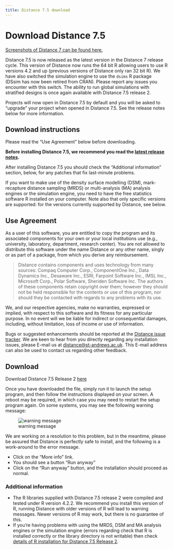 ```yaml
---
title: Distance 7.5 download
---
```


# Download Distance 7.5

[Screenshots of Distance 7 can be found here.](DistWin_images.qmd)

Distance 7.5 is now released as the latest version in the Distance 7 release cycle. This version of Distance now runs the 64 bit R allowing users to use R versions 4.2 and up (previous versions of Distance only ran 32 bit R). We have also switched the simulation engine to use the `dsims` R package (DSsim has now been retired from CRAN). Please report any issues you encounter with this switch. The ability to run global simulations with stratified designs is once again available with Distance 7.5 release 2. 
 
Projects will now open in Distance 7.5 by default and you will be asked to "upgrade" your project when opened in Distance 7.5. See the release notes below for more information.

## Download instructions

Please read the "Use Agreement" below before downloading.

**Before installing Distance 7.5, we recommend you read the [latest release notes](downloads/D75Release2Notes.rtf).**

After installing Distance 7.5 you should check the "Additional information" section, below, for any patches that fix last-minute problems.

If you want to make use of the density surface modelling (DSM), mark-recapture distance sampling (MRDS) or multi-analysis (MA) analysis engines or the simulation engine, you need to have the free statistics software R installed on your computer. Note also that only specific versions are supported: for the versions currently supported by Distance, see below.

## Use Agreement

As a user of this software, you are entitled to copy the program and its associated components for your own or your local institutions use (e.g., university, laboratory, department, research center). You are not allowed to distribute this software under the name Distance or any other name, singly or as part of a package, from which you derive any reimbursement.

> Distance contains components and uses technology from many sources: Compaq Computer Corp., ComponentOne Inc., Data Dynamics Inc., Desaware Inc., ESRI, Farpoint Software Inc., IMSL Inc., Microsoft Corp., Polar Software, Sheriden Software Inc. The authors of these components retain copyright over them; however they should not be held responsible for the contents or use of this program, nor should they be contacted with regards to any problems with its use.

We, and our respective agencies, make no warranties, expressed or implied, with respect to this software and its fitness for any particular purpose. In no event will we be liable for indirect or consequential damages, including, without limitation, loss of income or use of information.

Bugs or suggested enhancements should be reported at the [Distance issue tracker](https://github.com/distancedevelopment/distance-bugs). We are keen to hear from you directly regarding any installation issues, please E-mail us at [distance@st-andrews.ac.uk](mailto:distance@st-andrews.ac.uk). This E-mail address can also be used to contact us regarding other feedback.

## Download

Download Distance 7.5 Release 2 <a href="https://standrews.onlinesurveys.ac.uk/distance-75-release-2-download" target="_blank">here</a>
 

Once you have downloaded the file, simply run it to launch the setup program, and then follow the instructions displayed on your screen.  A reboot may be required, in which case you may need to restart the setup program again.  On some systems, you may see the following warning message:

![warning message](./images/warning1.jpg)

We are working on a resolution to this problem, but in the meantime, please be assured that Distance is perfectly safe to install, and the following is a work-around to the error message.

- Click on the "More info" link.
- You should see a button "Run anyway"
- Click on the "Run anyway" button, and the installation should proceed as normal.


### Additional information

* The R libraries supplied with Distance 7.5 release 2 were compiled and tested under R version 4.2.2. We recommend you install this version of R, running Distance with older versions of R will lead to warning messages. Newer versions of R may work, but there is no guarantee of this.
* If you're having problems with using the MRDS, DSM and MA analysis engines or the simulation engine (errors regarding check that R is installed correctly or the library directory is not writable) then check [details of R installation for Distance 7.5 Release 2](http://distancesampling.org/Distance/old-versions/d75-r-install-details.html).


